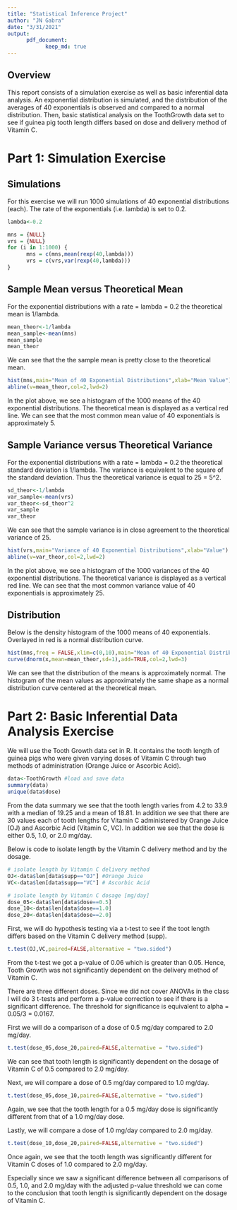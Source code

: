 ```yaml
---
title: "Statistical Inference Project"
author: "JN Gabra"
date: "3/31/2021"
output: 
      pdf_document:
            keep_md: true
---
```

## Overview
This report consists of a simulation exercise as well as basic inferential data analysis. An exponential distribution is simulated, and the distribution of the averages of 40 exponentials is observed and compared to a normal distribution. Then, basic statistical analysis on the ToothGrowth data set to see if guinea pig tooth length differs based on dose and delivery method of Vitamin C.

# Part 1: Simulation Exercise

## Simulations

For this exercise we will run 1000 simulations of 40 exponential distributions (each). The rate of the exponentials (i.e. lambda) is set to 0.2.

```r
lambda<-0.2

mns = {NULL}
vrs = {NULL}
for (i in 1:1000) {
      mns = c(mns,mean(rexp(40,lambda)))
      vrs = c(vrs,var(rexp(40,lambda)))
}
```


## Sample Mean versus Theoretical Mean
For the exponential distributions with a rate = lambda = 0.2 the theoretical mean is 1/lambda.

```r
mean_theor<-1/lambda
mean_sample<-mean(mns)
mean_sample
mean_theor
```

We can see that the the sample mean is pretty close to the theoretical mean.

```r
hist(mns,main="Mean of 40 Exponential Distributions",xlab="Mean Value")
abline(v=mean_theor,col=2,lwd=2)
```

In the plot above, we see a histogram of the 1000 means of the 40 exponential distributions. The theoretical mean is displayed as a vertical red line. We can see that the most common mean value of 40 exponentials is approximately 5.

## Sample Variance versus Theoretical Variance

For the exponential distributions with a rate = lambda = 0.2 the theoretical standard deviation is 1/lambda. The variance is equivalent to the square of the standard deviation. Thus the theoretical variance is equal to 25 = 5^2.  

```r
sd_theor<-1/lambda
var_sample<-mean(vrs)
var_theor<-sd_theor^2
var_sample
var_theor
```

We can see that the sample variance is in close agreement to the theoretical variance of 25.

```r
hist(vrs,main="Variance of 40 Exponential Distributions",xlab="Value")
abline(v=var_theor,col=2,lwd=2)
```

In the plot above, we see a histogram of the 1000 variances of the 40 exponential distributions. The theoretical variance is displayed as a vertical red line. We can see that the most common variance value of 40 exponentials is approximately 25.


## Distribution
Below is the density histogram of the 1000 means of 40 exponentials. Overlayed in red is a normal distribution curve.  
```r
hist(mns,freq = FALSE,xlim=c(0,10),main="Mean of 40 Exponential Distributions",xlab="Mean Value")
curve(dnorm(x,mean=mean_theor,sd=1),add=TRUE,col=2,lwd=3)
```

We can see that the distribution of the means is approximately normal. The histogram of the mean values as approximately the same shape as a normal distribution curve centered at the theoretical mean.



# Part 2: Basic Inferential Data Analysis Exercise
We will use the Tooth Growth data set in R. It contains the tooth length of guinea pigs who were given varying doses of Vitamin C through two methods of administration (Orange Juice or Ascorbic Acid).
```r
data<-ToothGrowth #load and save data
summary(data)
unique(data$dose)
```

From the data summary we see that the tooth length varies from 4.2 to 33.9 with a median of 19.25 and a mean of 18.81. In addition we see that there are 30 values each of tooth lengths for Vitamin C administered by Orange Juice (OJ) and Ascorbic Acid (Vitamin C, VC). In addition we see that the dose is either 0.5, 1.0, or 2.0 mg/day. 


Below is code to isolate length by the Vitamin C delivery method and by the dosage.

```r
# isolate length by Vitamin C delivery method
OJ<-data$len[data$supp=="OJ"] #Orange Juice
VC<-data$len[data$supp=="VC"] # Ascorbic Acid

# isolate length by Vitamin C dosage [mg/day]
dose_05<-data$len[data$dose==0.5] 
dose_10<-data$len[data$dose==1.0]
dose_20<-data$len[data$dose==2.0]
```

First, we will do hypothesis testing via a t-test to see if the toot length differs based on the Vitamin C delivery method (supp).
```r
t.test(OJ,VC,paired=FALSE,alternative = "two.sided")
```

From the t-test we got a p-value of 0.06 which is greater than 0.05. Hence, Tooth Growth was not significantly dependent on the delivery method of Vitamin C.


There are three different doses. Since we did not cover ANOVAs in the class I will do 3 t-tests and perform a p-value correction to see if there is a significant difference.
The threshold for significance is equivalent to alpha = 0.05/3 = 0.0167.

First we will do a comparison of a dose of 0.5 mg/day compared to 2.0 mg/day.
```r
t.test(dose_05,dose_20,paired=FALSE,alternative = "two.sided")
```

We can see that tooth length is significantly dependent on the dosage of Vitamin C of 0.5 compared to 2.0 mg/day.

Next, we will compare a dose of 0.5 mg/day compared to 1.0 mg/day.
```r
t.test(dose_05,dose_10,paired=FALSE,alternative = "two.sided")
```

Again, we see that the tooth length for a 0.5 mg/day dose is significantly different from that of a 1.0 mg/day dose.

Lastly, we will compare a dose of 1.0 mg/day compared to 2.0 mg/day.
```r
t.test(dose_10,dose_20,paired=FALSE,alternative = "two.sided")
```
Once again, we see that the tooth length was significantly different for Vitamin C doses of 1.0 compared to 2.0 mg/day.

Especially since we saw a significant difference between all comparisons of 0.5, 1.0, and 2.0 mg/day with the adjusted p-value threshold we can come to the conclusion that tooth length is significantly dependent on the dosage of Vitamin C.
